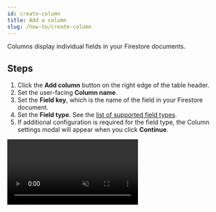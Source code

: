 ```yaml
---
id: create-column
title: Add a column
slug: /how-to/create-column
---
```



Columns display individual fields in your Firestore documents.

## Steps

1. Click the **Add column** button on the right edge of the table header.
2. Set the user-facing **Column name**.
3. Set the **Field key**, which is the name of the field in your Firestore
   document.
4. Set the **Field type**. See the
   [list of supported field types](../field-types/supported-fields.mdx).
5. If additional configuration is required for the field type, the Column
   settings modal will appear when you click **Continue**.

<Video url={videoUrl} playing loop muted playsinline controls />

## Notes

- You can set [default values](./default-values.mdx) for fields.
- You can set fields to be **required**, which will prevent the row from being
  written to Firestore if the value is not set.
- You can validate the user’s input with a character limit and regex on Short
  Text fields.

![A screen recording showing how to set default values, and advanced validation with a character limit and regex on Short Text fields.](./assets/defaultvalues.gif)
